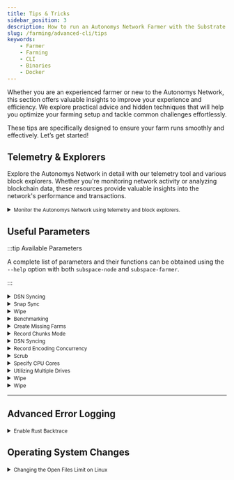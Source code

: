```yaml
---
title: Tips & Tricks
sidebar_position: 3
description: How to run an Autonomys Network Farmer with the Substrate CLI
slug: /farming/advanced-cli/tips
keywords:
    - Farmer
    - Farming
    - CLI
    - Binaries
    - Docker
---
```



Whether you are an experienced farmer or new to the Autonomys Network, this section offers valuable insights to improve your experience and efficiency. We explore practical advice and hidden techniques that will help you optimize your farming setup and tackle common challenges effortlessly.

These tips are specifically designed to ensure your farm runs smoothly and effectively. Let’s get started!

## Telemetry & Explorers

Explore the Autonomys Network in detail with our telemetry tool and various block explorers. Whether you're monitoring network activity or analyzing blockchain data, these resources provide valuable insights into the network's performance and transactions.

<details>
<summary><small>Monitor the Autonomys Network using telemetry and block explorers.</small></summary>

<div style={{ display: 'flex', alignItems: 'center', gap: '1rem', marginBottom: '1rem' }}>
    <div style={{ flexBasis: '25%', flexShrink: 0, display: 'flex', justifyContent: 'center' }}>
        <Button label="Telemetry Server" link="https://telemetry.subspace.network"/>
    </div>
    <p style={{ flexBasis: '75%', margin: '0' }}>
        Get real-time insights into network activity and performance metrics. Ideal for monitoring the overall health and status of the Autonomys Network.
    </p>
</div>

---

<div style={{ display: 'flex', alignItems: 'center', gap: '1rem', marginBottom: '1rem' }}>
    <div style={{ flexBasis: '25%', flexShrink: 0, display: 'flex', justifyContent: 'center' }}>
        <Button label="✨ Astral Block Explorer" link="https://astral.autonomys.xyz"/>
    </div>
    <p style={{ flexBasis: '75%', margin: '0' }}>
        Our primary tool for viewing blocks, transactions, and network activity on the Autonomys Network. This explorer offers an intuitive interface and detailed information.
    </p>
</div>

<div style={{ display: 'flex', alignItems: 'center', gap: '1rem', marginBottom: '1rem' }}>
    <div style={{ flexBasis: '25%', flexShrink: 0, display: 'flex', justifyContent: 'center' }}>
        <Button label="Subscan Block Explorer" link="https://subspace.subscan.io" variant="secondary"/>
    </div>
    <p style={{ flexBasis: '75%', margin: '0' }}>
        An alternative block explorer providing detailed views of blocks, transactions, and network events. Subscan is known for its user-friendly interface and additional data analytics features.
    </p>
</div>

<div style={{ display: 'flex', alignItems: 'center', gap: '1rem' }}>
    <div style={{ flexBasis: '25%', flexShrink: 0, display: 'flex', justifyContent: 'center' }}>
        <Button label="polkadot{.js}" link="https://polkadot.js.org/apps/?rpc=wss%3A%2F%2Frpc-0.gemini-3h.subspace.network%2Fws#/explorer" variant="secondary"/>
    </div>
    <p style={{ flexBasis: '75%', margin: '0' }}>
        For users familiar with the Polkadot ecosystem, this explorer offers a seamless experience for exploring the Autonomys Network using the Polkadot.js interface.
    </p>
</div>

</details>

## Useful Parameters

:::tip Available Parameters

A complete list of parameters and their functions can be obtained using the `--help` option with both `subspace-node` and `subspace-farmer`.

:::

<Tabs queryString="component">


<TabItem value="node" label="Node" default>

<details>
<summary><small>DSN Syncing</small></summary>

:::caution[Adjusting DSN Sync Parameters]

It may be tempting to modify certain parameters that appear to be related to DSN syncing, but caution is advised. Some options may not improve syncing performance and should be left at their default settings.

:::

:::tip[Understanding the DSN]

The DSN can be a complex topic. To gain a better understanding of our Decentralized Storage Network, please refer to this [guide](https://academy.autonomys.xyz/subspace-protocol/network-architecture/distributed-storage-network) from our Academy.

:::

The default parameters are configured with common consumer modem and router capabilities in mind. Adjusting certain parameters can enhance DSN sync performance by increasing parallelism. However, if you choose to significantly increase these values, ensure that your modem or router can handle the additional traffic.

```bash
--dsn-out-connections <value>
--dsn-pending-out-connections <value>
```

</details>

<details>
<summary><small>Snap Sync</small></summary>

Snap Sync works by jumping to near the end of the chain, allowing you to sync with the current block more quickly. Once the initial jump is complete, it functions like a full sync. In fact, if you haven't synced for more than a few days, it might be faster to remove the node database and let Snap Sync quickly sync to the most recent block.

A full sync is required for situations where you need an archival node, such as running an operator or when running an RPC node for public use or indexing. Archival nodes store the entire blockchain, unlike pruned nodes that only store recent data. To perform a full sync and disable Snap Sync, use the following command:

```bash
--sync full
```

</details>

<details>
<summary><small>Wipe</small></summary>

If you switch to a new network, you will need to wipe your existing data to be compatible with the new network.

To wipe your node, use the following command, replacing `subspace-node` with the name of the node file you downloaded from [releases](https://github.com/autonomys/subspace/releases):

```bash
./subspace-node wipe /path/to/node
```

</details>

</TabItem>


<TabItem value="farmer" label="Farmer" default>

<details>
<summary><small>Benchmarking</small></summary>

Benchmarking helps you test the plotting speed of your farmer. To perform a benchmark audit, use the following command:

```bash
./subspace-farmer benchmark audit /path/to/plot
```

Replace `/path/to/plot` with the actual path to your plot. This command will provide metrics and insights regarding your plotting performance.

To interpret the results, assess throughput to determine the maximum auditable size across any number of disks, as both CPU and disk performance influence this metric.

<p><small>***To read more about prove audit benchmarking, refer to this [forum post](https://forum.autonomys.xyz/t/2149).***</small></p>

There is also a second command available to determine how much time your farmer has after auditing to provide proof:

```bash
./subspace-farmer benchmark prove /path/to/plot
```

Each farmer has approximately four seconds to audit and prove, so depending on the speed of auditing, the remaining time will be allocated for proving. Note that proving performance does not depend on plot size.

If there isn’t enough time for the proving step, the farmer logs a message like this:

```
Proving for solution skipped due to farming time limit slot=<slot> sector_index=<index>
```

<p><small>***To read more about prove benchmarking, refer to this [forum post](https://forum.autonomys.xyz/t/2150).***</small></p>

</details>

<details>
<summary><small>Create Missing Farms</small></summary>

A farmer can choose whether the system should automatically create missing farms at startup. If you specify a path to a plot that doesn't exist, the system will generate a new one. However, this may lead to issues if a drive fails to mount correctly. By default, this option is enabled, but you can disable it using the following flag:

```bash
--create false
```

Setting this option to false after your plots are initially created helps prevent accidental file writes to an incorrect drive.

</details>

<details>
<summary><small>Record Chunks Mode</small></summary>

Upon startup, each farm benchmarks the performance of every plot to identify the most efficient proving method, yielding either `ConcurrentChunks` or `WholeSector` results. If you already know the optimal method for your setup, you can specify it as an argument for each farm to save time during benchmarking.

For example, you can set `record-chunks-mode` after defining the path and size, assigning the desired value:

```bash
path=/mnt/plots/drive1,size=4TB,record-chunks-mode=ConcurrentChunks
```

If you do not provide this parameter, the system will benchmark each disk at startup to determine the most efficient method.

</details>

<details>
<summary><small>DSN Syncing</small></summary>

:::caution[Adjusting DSN Sync Parameters]

It may be tempting to modify certain parameters that appear to be related to DSN syncing, but caution is advised. Some options may not improve syncing performance and should be left at their default settings.

:::

:::tip[Understanding the DSN]

The DSN can be a complex topic. To gain a better understanding of our Decentralized Storage Network, please refer to this [guide](https://academy.autonomys.xyz/subspace-protocol/network-architecture/distributed-storage-network) from our Academy.

:::

The default parameters are configured with common consumer modem and router capabilities in mind. Adjusting certain parameters can enhance DSN sync performance by increasing parallelism. However, if you choose to significantly increase these values, ensure that your modem or router can handle the additional traffic.

Increasing the values of the farmer parameters may enhance plotting speed by accelerating piece cache download speeds.

```bash
--out-connections <value>
--pending-out-connections <value>
```

</details>

<details>
<summary><small>Record Encoding Concurrency</small></summary>

Plotting performance has been improved with increased internal concurrency. During plotting, table generation involves both parallel and sequential phases. By generating multiple tables at once, we overlap sequential tasks with parallel ones, improving CPU utilization. Although generating tables for all records demands significant RAM, processing fewer records at a time helps balance CPU and RAM usage.

The `--cpu-record-encoding-concurrency` option allows you to fine-tune this balance. By default, it allocates one record for every two cores, up to eight in parallel. If RAM usage becomes too high or you prefer the previous method, you can adjust this setting.

Example usage:

```bash
--cpu-record-encoding-concurrency 4
```

You can experiment to optimize performance based on your system's CPU and RAM.

</details>

<details>
<summary><small>Scrub</small></summary>

In certain situations, when the farmer terminates unexpectedly or encounters an error, it may fail to restart correctly. The scrub command helps resolve these issues by cleaning or resetting the specified plot.

```bash
./subspace-farmer scrub /path/to/plot
```

Ensure you replace `/path/to/plot` with the actual path to your plot. Use this command with caution, as it modifies the plot state to recover from errors.

</details>

<details>
<summary><small>Specify CPU Cores</small></summary>

This option allows you to override any custom logic that subspace-farmer uses for CPU core allocation. You can specify the plotting CPU cores by adding `--cpu-plotting-cores`, followed by the desired core parameters. Cores should be listed as comma-separated values, using whitespace to separate different thread pools or encoding instances. 

For example, the command:

```bash
--cpu-plotting-cores 0,1 2,3
```

will result in two sectors being encoded simultaneously, with each sector using a pair of CPU cores.

You can similarly customize the replotting CPU cores with the `--cpu-replotting-cores` option, using arguments that follow the same format as `--cpu-plotting-cores`.

It is important to note that if you set `--cpu-plotting-cores`, you must configure `--cpu-replotting-cores` with the same number of CPU core groups. If you omit the `--cpu-replotting-cores` setting, the node will default to using the same thread pool as for plotting.

</details>

<details>
<summary><small>Utilizing Multiple Drives</small></summary>

You can farm to multiple drives with a single instance of the farmer. This allows for greater storage capacity and increased rewards.

This example specifies the paths and sizes of multiple plots across different drives:

```bash
./subspace-farmer farm --reward-address <wallet address> \
    path=/mnt/plots/drive1,size=900GiB \
    path=/mnt/plots/drive2,size=8T \
    path=/mnt/plots/drive3,size=8T
```

</details>

<details>
<summary><small>Wipe</small></summary>

If you switch to a new network, you will need to wipe your existing data to be compatible with the new network.

To wipe your farm, use the following command, replacing `subspace-farmer` with the name of the farmer file you downloaded from [releases](https://github.com/autonomys/subspace/releases):

```bash
./subspace-farmer wipe /path/to/farm
```

</details>

</TabItem>


<TabItem value="docker" label="Docker" default>

<details>
<summary><small>Wipe</small></summary>

If you switch to a new network, you will need to wipe your existing data to ensure compatibility with the new network.

In the case of a Docker setup, run the following command to stop and remove the containers, along with the associated volumes:

```bash
docker compose down -v
```

Make sure to manually delete any custom directories if you specified them.

</details>


</TabItem>

</Tabs>

---

## Advanced Error Logging

<details id="rust-backtrace">
<summary><small>Enable Rust Backtrace</small></summary>

When operating the Subspace Farmer and Node, you may come across an error message prompting you to enable a Rust backtrace for issue diagnosis:

```bash
Backtrace omitted. Run with RUST_BACKTRACE=1 environment variable to display it.
```

This message indicates that Rust, the programming language utilized by the Subspace Farmer and Node, has encountered a problem. By default, the backtrace is not shown. To activate the `RUST_BACKTRACE` environment variable and access detailed error information, use the following commands according to your operating system:

<Tabs groupId="OS">

<TabItem value="linux" label="🐧 Ubuntu" default>

To enable the Rust backtrace in the Ubuntu terminal, type the following command and then rerun the application:

```bash
export RUST_BACKTRACE=1
```


</TabItem>

<TabItem value="windows" label="🪟 Windows">

To enable the Rust backtrace in PowerShell, enter the following command and then rerun the application:

```powershell
$Env:RUST_BACKTRACE=1
```

</TabItem>

<TabItem value="macos" label="🍎 macOS">

To enable the Rust backtrace in the macOS terminal, type the following command and then rerun the application:

```bash
export RUST_BACKTRACE=1
```

</TabItem>

<TabItem value="systemd_service" label="🤖 Linux Service (SystemD)">

For services, use the following commands to enable the Rust backtrace:

1. Edit the service file for the node or farmer:

   ```bash
   sudo systemctl edit subspace-node
   ```

   or 

   ```bash
   sudo systemctl edit subspace-farmer
   ```

2. Add the `[Service]` section and include the line `Environment=RUST_BACKTRACE=1` between the warning comments.

3. Reload the systemd manager configuration:

   ```bash
   sudo systemctl daemon-reload
   ```

4. Restart the services:

   ```bash
   sudo systemctl restart subspace-{node,farmer}
   ```

</TabItem>

</Tabs>

Enabling `RUST_BACKTRACE` provides additional diagnostic information that can assist in resolving any errors encountered during operation. This information can be shared with the development or support team for further analysis.

</details>

## Operating System Changes


<details id="open-files-limit">
<summary><small>Changing the Open Files Limit on Linux</small></summary>

Adjusting the open files limit on Linux is sometimes necessary to optimize both system and application performance. Applications that manage file sharing or distribution, such as peer-to-peer systems, may need to open many connections to different peers simultaneously. Increasing the open files limit enables these applications to maintain more connections, thereby enhancing data transfer rates and overall system efficiency.

This adjustment can also help prevent the `Too Many Open Files` error.

To temporarily change the limit for open files, you can use the `ulimit` command. For example, to set the limit to 2048, you would run:

```bash
ulimit -n 2048
```

Keep in mind that this change will revert after logging out or rebooting.

For a permanent adjustment, you have two options:

1. Modify the kernel parameter `fs.file-max` using the `sysctl` command:

   ```bash
   sysctl -w fs.file-max=500000
   ```

2. Set limits for individual users by editing the `/etc/security/limits.conf` file. You can specify hard and soft limits for the number of open files. For instance:

   ```bash
   username soft nofile 10000
   username hard nofile 30000
   ```

By applying these changes, you can effectively manage the open files limit to optimize your system’s performance.

</details>